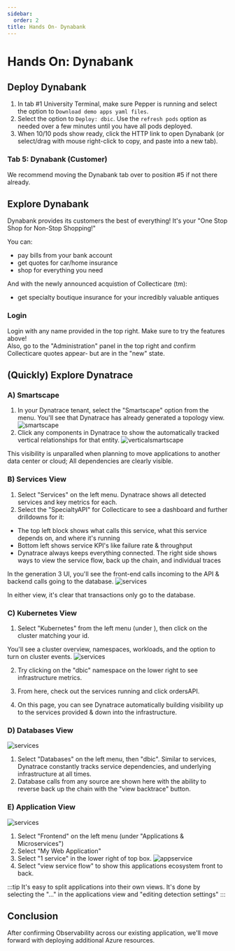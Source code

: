 ```yaml
---
sidebar:
  order: 2
title: Hands On- Dynabank
---
```


# Hands On: Dynabank

## Deploy Dynabank

1. In tab #1 University Terminal, make sure Pepper is running and select the option to `Download demo apps yaml files`.
1. Select the option to `Deploy: dbic`. Use the `refresh pods` option as needed over a few minutes until you have all pods deployed.
1. When 10/10 pods show ready, click the HTTP link to open Dynabank (or select/drag with mouse right-click to copy, and paste into a new tab).

### Tab 5: Dynabank (Customer)

We recommend moving the Dynabank tab over to position #5 if not there already.

## Explore Dynabank

Dynabank provides its customers the best of everything! It's your "One Stop Shop for Non-Stop Shopping!"

You can:

- pay bills from your bank account
- get quotes for car/home insurance
- shop for everything you need

And with the newly announced acquistion of Collecticare (tm):

- get specialty boutique insurance for your incredibly valuable antiques

### Login

Login with any name provided in the top right. Make sure to try the features above!  
Also, go to the "Administration" panel in the top right and confirm Collecticare quotes appear- but are in the "new" state.

## (Quickly) Explore Dynatrace

### A) Smartscape

1. In your Dynatrace tenant, select the "Smartscape" option from the menu. You'll see that Dynatrace has already generated a topology view.
   ![smartscape](../../../img/explore1.jpg)
2. Click any components in Dynatrace to show the automatically tracked vertical relationships for that entity.
   ![verticalsmartscape](../../../img/explore2.jpg)

This visibility is unparalled when planning to move applications to another data center or cloud; All dependencies are clearly visible.

### B) Services View

1. Select "Services" on the left menu. Dynatrace shows all detected services and key metrics for each.
1. Select the "SpecialtyAPI" for Collecticare to see a dashboard and further drilldowns for it:

- The top left block shows what calls this service, what this service depends on, and where it's running
- Bottom left shows service KPI's like failure rate & throughput
- Dynatrace always keeps everything connected. The right side shows ways to view the service flow, back up the chain, and individual traces

In the generation 3 UI, you'll see the front-end calls incoming to the API & backend calls going to the database.
![services](../../../img/specialtytopology.png)

In either view, it's clear that transactions only go to the database.

### C) Kubernetes View

1. Select "Kubernetes" from the left menu (under ), then click on the cluster matching your id.

You'll see a cluster overview, namespaces, workloads, and the option to turn on cluster events.
![services](../../../img/explore10.jpg)

2. Try clicking on the "dbic" namespace on the lower right to see infrastructure metrics.

3. From here, check out the services running and click ordersAPI.

4. On this page, you can see Dynatrace automatically building visibility up to the services provided & down into the infrastructure.

### D) Databases View

![services](../../../img/explore4.jpg)

1. Select "Databases" on the left menu, then "dbic". Similar to services, Dynatrace constantly tracks service dependencies, and underlying infrastructure at all times.
2. Database calls from any source are shown here with the ability to reverse back up the chain with the "view backtrace" button.

### E) Application View

![services](../../../img/explore6.jpg)

1. Select "Frontend" on the left menu (under "Applications & Microservices")
2. Select "My Web Application"
3. Select "1 service" in the lower right of top box.
   ![appservice](../../../img/appservice.jpg)
4. Select "view service flow" to show this applications ecosystem front to back.

:::tip
It's easy to split applications into their own views. It's done by selecting the "..." in the applications view and "editing detection settings"
:::

## Conclusion

After confirming Observability across our existing application, we'll move forward with deploying additional Azure resources.
